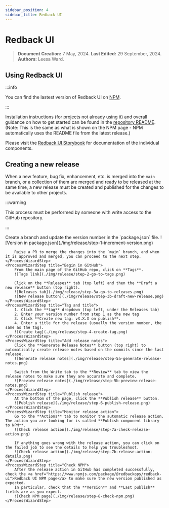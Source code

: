 ```yaml
---
sidebar_position: 4
sidebar_title: Redback UI
---
```




# Redback UI

> **Document Creation:** 7 May, 2024. **Last Edited:** 29 September, 2024. **Authors:** Leesa Ward.

## Using Redback UI

:::info

You can find the lastest version of Redback UI on [NPM](https://www.npmjs.com/package/@redbackops/redback-ui).

:::

Installation instructions (for projects not already using it) and overall guidance on how to get started can be found in the [repository README](https://github.com/Redback-Operations/redback-ui/blob/main/README.md). (Note: This is the same as what is shown on the NPM page - NPM automatically uses the README file from the latest release.)

Please visit the [Redback UI Storybook](https://redback-operations.github.io/redback-ui/) for documentation of the individual components.

## Creating a new release

When a new feature, bug fix, enhancement, etc. is merged into the `main` branch, or a collection of them are merged and ready to be released at the same time, a new release must be created and published for the changes to be available to other projects.

:::warning

This process must be performed by someone with write access to the GitHub repository.

:::

<ProcessWizard>
    <ProcessWizardStep title="Increment version">
        Create a branch and update the version number in the `package.json` file.
        ![Version in package.json](./img/release/step-1-increment-version.png)

        Raise a PR to merge the changes into the `main` branch, and when it is approved and merged, you can proceed to the next step.
    </ProcessWizardStep>
    <ProcessWizardStep title="Begin in GitHub">
        From the main page of the GitHub repo, click on **Tags**.
        ![Tags link](./img/release/step-2-go-to-tags.png)

        Click on the **Releases** tab (top left) and then the **Draft a new release** button (top right).
        ![Releases tab](./img/release/step-3a-go-to-releases.png)
        ![New release button](./img/release/step-3b-draft-new-release.png)
    </ProcessWizardStep>
    <ProcessWizardStep title="Tag and title">
        1. Click the **tag** dropdown (top left, under the Releases tab)
        2. Enter your version number from step 1 as the new tag
        3. Click **Create new tag: vX.X.X on publish**.
        4. Enter a title for the release (usually the version number, the same as the tag).
        ![Create tag](./img/release/step-4-create-tag.png)
    </ProcessWizardStep>
    <ProcessWizardStep title="Add release notes">
        Click the **Generate Release Notes** button (top right) to automatically create release notes based on the commits since the last release.
        ![Generate release notes](./img/release/step-5a-generate-release-notes.png)

        Switch from the Write tab to the **Review** tab to view the release notes to make sure they are accurate and complete.
        ![Preview release notes](./img/release/step-5b-preview-release-notes.png)
    </ProcessWizardStep>
    <ProcessWizardStep title="Publish release">
        At the bottom of the page, click the **Publish release** button.
        ![Publish release](./img/release/step-6-publish-release.png)
    </ProcessWizardStep>
    <ProcessWizardStep title="Monitor release action">
        Go to the **Actions** tab to monitor the automatic release action. The action you are looking for is called **Publish component library to NPM**.
        ![Check release action](./img/release/step-7a-check-release-action.png)

        If anything goes wrong with the release action, you can click on the failed job to see the details to help you troubleshoot.
        ![Check release action](./img/release/step-7b-release-action-details.png)
    </ProcessWizardStep>
    <ProcessWizardStep title="Check NPM">
        After the release action in GitHub has completed successfully, check the <a href="https://www.npmjs.com/package/@redbackops/redback-ui">Redback UI NPM page</a> to make sure the new version published as expected.
        In particular, check that the **Version** and **Last publish** fields are as you expect.
        ![Check NPM page](./img/release/step-8-check-npm.png)
    </ProcessWizardStep>
</ProcessWizard>





